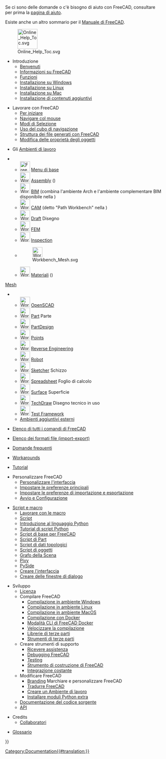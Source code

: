 <languages/>

Se ci sono delle domande o c'è bisogno di aiuto con FreeCAD, consultare per prima la [[Help/it|pagina di aiuto]].

Esiste anche un altro sommario per il [[Manual:Introduction/it|Manuale di FreeCAD]].

[[File:Online_Help_Toc.svg|64px]]

* Introduzione
** [[Online_Help_Startpage/it|Benvenuti]]
** [[About_FreeCAD/it|Informazioni su FreeCAD]]
** [[Feature_list/it|Funzioni]]
** [[Install_on_Windows/it|Installazione su Windows]]
** [[Install_on_Linux/it|Installazione su Linux]]
** [[Install_on_Mac/it|Installazione su Mac]]
** [[Installing_additional_components/it|Installazione di contenuti aggiuntivi]]

* Lavorare con FreeCAD
** [[Getting_started/it|Per iniziare]]
** [[Mouse_navigation/it|Navigare col mouse]]
** [[Selection_methods/it|Modi di Selezione]]
** [[Navigation_Cube/it|Uso del cubo di navigazione]]
** [[Document_structure/it|Struttura dei file generati con FreeCAD]]
** [[Property_editor/it|Modifica delle proprietà degli oggetti]]

* Gli [[Workbenches/it|Ambienti di lavoro]]
<!--Please keep this list consistent with User_hub, workbenches and Manual:The_FreeCAD_Interface---->
** [[Image:Freecad.svg|32px]] [[Std_Base/it|Menu di base]]
** [[Image:Workbench_Assembly.svg|32px]] [[Assembly_Workbench/it|Assembly]] ({{Version/it|1.0}})
** [[Image:Workbench_BIM.svg|32px]] [[BIM_Workbench/it|BIM]] (combina l'ambiente Arch e l'ambiente complementare BIM disponibile nella {{VersionMinus/it|0.21}})
** [[Image:Workbench_CAM.svg|32px]] [[CAM_Workbench/it|CAM]] (detto "Path Workbench" nella {{VersionMinus/it|0.21}})
** [[Image:Workbench_Draft.svg|32px]] [[Draft_Workbench/it|Draft]] Disegno
** [[Image:Workbench_FEM.svg|32px]] [[FEM_Workbench/it|FEM]]
** [[Image:Workbench_Inspection.svg|32px]] [[Inspection_Workbench/it|Inspection]]
** [[Image:Workbench_Mesh.svg|32px]]
** [[Image:Workbench_Material.svg|32px]] [[Material_Workbench/it|Materiali]] ({{Version/it|1.0}})
[[Mesh_Workbench/it|Mesh]]
** [[Image:Workbench_OpenSCAD.svg|32px]] [[OpenSCAD_Workbench/it|OpenSCAD]]
** [[Image:Workbench_Part.svg|32px]] [[Part_Workbench/it|Part]] Parte
** [[Image:Workbench_PartDesign.svg|32px]] [[PartDesign_Workbench/it|PartDesign]]
** [[Image:Workbench_Points.svg|32px]] [[Points_Workbench/it|Points]]
** [[Image:Workbench_Reverse_Engineering.svg|32px]] [[Reverse Engineering Workbench/it|Reverse Engineering]]
** [[Image:Workbench_Robot.svg|32px]] [[Robot_Workbench/it|Robot]]
** [[Image:Workbench_Sketcher.svg|32px]]  [[Sketcher_Workbench/it|Sketcher]] Schizzo
** [[Image:Workbench_Spreadsheet.svg|32px]] [[Spreadsheet_Workbench/it|Spreadsheet]] Foglio di calcolo
** [[Image:Workbench_Surface.svg|32px]] [[Surface_Workbench/it|Surface]] Superficie
** [[Image:Workbench_TechDraw.svg|32px]] [[TechDraw_Workbench/it|TechDraw]] Disegno tecnico in uso
** [[Image:Workbench_Test.svg|32px]] [[Testing/it|Test Framework]]
** [[External_workbenches/it|Ambienti aggiuntivi esterni]]

* [[List_of_Commands/it|Elenco di tutti i comandi di FreeCAD]]

* [[Import_Export/it|Elenco dei formati file (import-export)]]

* [[Frequently_asked_questions/it|Domande frequenti]]

* [[Workarounds|Workarounds]]

* [[Tutorials/it|Tutorial]]

* Personalizzare FreeCAD
** [[Interface_Customization/it|Personalizzare l'interfaccia]]
** [[Preferences_Editor/it|Impostare le preferenze principali]]
** [[Import_Export_Preferences/it|Impostare le preferenze di importazione e esportazione]]
** [[Start_up_and_Configuration/it|Avvio e Configurazione]]

* [[Scripting_and_macros/it|Script e macro]]
** [[Macros/it|Lavorare con le macro]]
** [[Scripts/it|Script]]
** [[Introduction to Python/it|Introduzione al linguaggio Python]]
** [[Python scripting tutorial/it|Tutorial di script Python]]
** [[FreeCAD_Scripting_Basics/it|Script di base per FreeCAD]]
** [[Part_scripting/it|Script di Part]]
** [[Topological_data_scripting/it|Script di dati topologici]]
** [[Scripted_objects/it|Script di oggetti]]
** [[Scenegraph/it|Grafo della Scena]]
** [[Pivy/it|Pivy]]
** [[PySide/it|PySide]]
** [[Interface_creation/it|Creare l'interfaccia]]
** [[Dialog_creation/it|Creare delle finestre di dialogo]]

<div class="mw-translate-fuzzy">
* Sviluppo
** [[License/it|Licenza]]
** Compilare FreeCAD
*** [[Compile_on_Windows/it|Compilazione in ambiente Windows]]
*** [[Compile_on_Linux/it|Compilazione in ambiente Linux]]
*** [[Compile_on_MacOS/it|Compilazione in ambiente MacOS]]
*** [[Compile_on_Docker/it|Compilazione con Docker]]
*** [[FreeCAD_Docker_CLI_mode/it|Modalità CLI di FreeCAD Docker]]
*** [[Compiling_(Speeding_up)/it|Velocizzare la compilazione]]
*** [[Third_Party_Libraries/it|Librerie di terze parti]]
*** [[Third_Party_Tools/it|Strumenti di terze parti]]
** Creare strumenti di supporto
*** [[Tracker/it|Ricevere assistenza]]
*** [[Debugging/it|Debugging FreeCAD]]
*** [[Testing/it|Testing]]
*** [[FreeCAD_Build_Tool/it|Strumento di costruzione di FreeCAD]]
*** [[Continuous_Integration/it|Integrazione costante]]
** Modificare FreeCAD 
*** [[Branding/it|Branding]] Marchiare e personalizzare FreeCAD
*** [[Localisation/it|Tradurre FreeCAD]]
*** [[Workbench_creation/it|Creare un Ambiente di lavoro]]
*** [[Extra_python_modules/it|Installare moduli Python extra]]
** [[Source_documentation/it|Documentazione del codice sorgente]]
** [https://www.freecadweb.org/api/ API]
</div>

* Credits
**[[Contributors/it|Collaboratori]]

*[[Glossary/it|Glossario]]


{{Userdocnavi{{#translation:}}}}
[[Category:Documentation{{#translation:}}]]